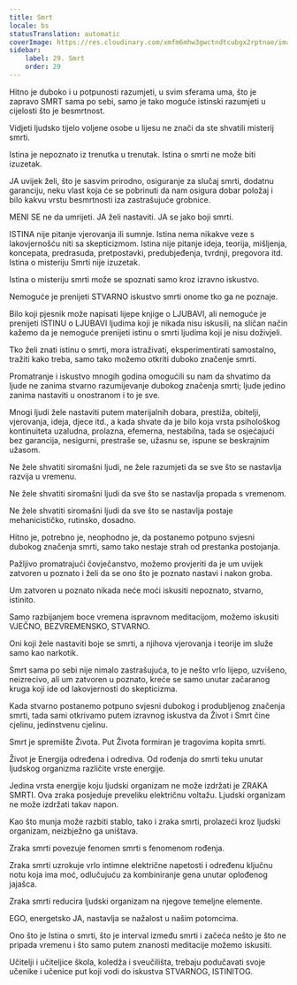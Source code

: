 ```yaml
---
title: Smrt
locale: bs
statusTranslation: automatic
coverImage: https://res.cloudinary.com/xmfm6mhw3gwctndtcubgx2rptnae/image/upload/v1740337243/small_cover_educacion_fundamental_a051170f1c.webp
sidebar:
    label: 29. Smrt
    order: 29
---
```

Hitno je duboko i u potpunosti razumjeti, u svim sferama uma, što je zapravo SMRT sama po sebi, samo je tako moguće istinski razumjeti u cijelosti što je besmrtnost.

Vidjeti ljudsko tijelo voljene osobe u lijesu ne znači da ste shvatili misterij smrti.

Istina je nepoznato iz trenutka u trenutak. Istina o smrti ne može biti izuzetak.

JA uvijek želi, što je sasvim prirodno, osiguranje za slučaj smrti, dodatnu garanciju, neku vlast koja će se pobrinuti da nam osigura dobar položaj i bilo kakvu vrstu besmrtnosti iza zastrašujuće grobnice.

MENI SE ne da umrijeti. JA želi nastaviti. JA se jako boji smrti.

ISTINA nije pitanje vjerovanja ili sumnje. Istina nema nikakve veze s lakovjernošću niti sa skepticizmom. Istina nije pitanje ideja, teorija, mišljenja, koncepata, predrasuda, pretpostavki, predubjeđenja, tvrdnji, pregovora itd. Istina o misteriju Smrti nije izuzetak.

Istina o misteriju smrti može se spoznati samo kroz izravno iskustvo.

Nemoguće je prenijeti STVARNO iskustvo smrti onome tko ga ne poznaje.

Bilo koji pjesnik može napisati lijepe knjige o LJUBAVI, ali nemoguće je prenijeti ISTINU o LJUBAVI ljudima koji je nikada nisu iskusili, na sličan način kažemo da je nemoguće prenijeti istinu o smrti ljudima koji je nisu doživjeli.

Tko želi znati istinu o smrti, mora istraživati, eksperimentirati samostalno, tražiti kako treba, samo tako možemo otkriti duboko značenje smrti.

Promatranje i iskustvo mnogih godina omogućili su nam da shvatimo da ljude ne zanima stvarno razumijevanje dubokog značenja smrti; ljude jedino zanima nastaviti u onostranom i to je sve.

Mnogi ljudi žele nastaviti putem materijalnih dobara, prestiža, obitelji, vjerovanja, ideja, djece itd., a kada shvate da je bilo koja vrsta psihološkog kontinuiteta uzaludna, prolazna, efemerna, nestabilna, tada se osjećajući bez garancija, nesigurni, prestraše se, užasnu se, ispune se beskrajnim užasom.

Ne žele shvatiti siromašni ljudi, ne žele razumjeti da se sve što se nastavlja razvija u vremenu.

Ne žele shvatiti siromašni ljudi da sve što se nastavlja propada s vremenom.

Ne žele shvatiti siromašni ljudi da sve što se nastavlja postaje mehanicističko, rutinsko, dosadno.

Hitno je, potrebno je, neophodno je, da postanemo potpuno svjesni dubokog značenja smrti, samo tako nestaje strah od prestanka postojanja.

Pažljivo promatrajući čovječanstvo, možemo provjeriti da je um uvijek zatvoren u poznato i želi da se ono što je poznato nastavi i nakon groba.

Um zatvoren u poznato nikada neće moći iskusiti nepoznato, stvarno, istinito.

Samo razbijanjem boce vremena ispravnom meditacijom, možemo iskusiti VJEČNO, BEZVREMENSKO, STVARNO.

Oni koji žele nastaviti boje se smrti, a njihova vjerovanja i teorije im služe samo kao narkotik.

Smrt sama po sebi nije nimalo zastrašujuća, to je nešto vrlo lijepo, uzvišeno, neizrecivo, ali um zatvoren u poznato, kreće se samo unutar začaranog kruga koji ide od lakovjernosti do skepticizma.

Kada stvarno postanemo potpuno svjesni dubokog i produbljenog značenja smrti, tada sami otkrivamo putem izravnog iskustva da Život i Smrt čine cjelinu, jedinstvenu cjelinu.

Smrt je spremište Života. Put Života formiran je tragovima kopita smrti.

Život je Energija određena i odrediva. Od rođenja do smrti teku unutar ljudskog organizma različite vrste energije.

Jedina vrsta energije koju ljudski organizam ne može izdržati je ZRAKA SMRTI. Ova zraka posjeduje preveliku električnu voltažu. Ljudski organizam ne može izdržati takav napon.

Kao što munja može razbiti stablo, tako i zraka smrti, prolazeći kroz ljudski organizam, neizbježno ga uništava.

Zraka smrti povezuje fenomen smrti s fenomenom rođenja.

Zraka smrti uzrokuje vrlo intimne električne napetosti i određenu ključnu notu koja ima moć, odlučujuću za kombiniranje gena unutar oplođenog jajašca.

Zraka smrti reducira ljudski organizam na njegove temeljne elemente.

EGO, energetsko JA, nastavlja se nažalost u našim potomcima.

Ono što je Istina o smrti, što je interval između smrti i začeća nešto je što ne pripada vremenu i što samo putem znanosti meditacije možemo iskusiti.

Učitelji i učiteljice škola, koledža i sveučilišta, trebaju podučavati svoje učenike i učenice put koji vodi do iskustva STVARNOG, ISTINITOG.

